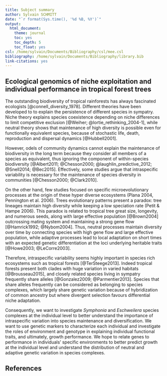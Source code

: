 ```yaml
---
title: Subject summary
author: Sylvain SCHMITT
date: "`r format(Sys.time(), '%d %B, %Y')`"
output:
  html_document:
    theme: journal
    toc: yes
    toc_depth: 5
    toc_float: yes
csl: /home/sylvain/Documents/Bibliography/csl/mee.csl
bibliography: /home/sylvain/Documents/Bibliography/library.bib
link-citations: yes
---
```

 
## Ecological genomics of niche exploitation and individual performance in tropical forest trees

The outstanding biodiversity of tropical rainforests has always fascinated ecologists  [@connell_diversity_1978]. Different theories have been developed to  to explain the persistence of different species in sympatry. Niche theory explains species coexistence depending on niche differences to limit competitive exclusion [@Weiher; @lortie_rethinking_2004-1], while neutral theory shows that maintenance of high diversity is possible even for functionally equivalent species, because of  stochastic life, death, reproduction and dispersal dynamics [@Hubbell2001].

However, odels of community dynamics cannot explain the maintenance of biodiversity in the long term because they consider all members of a species as equivalent, thus ignoring the component of within-species biodiversity [@Albert2011; @Chesson2000; @laughlin_predictive_2012; @Snell2014; @Bec2015]. Effectively, some studies argue that intraspecific variability is necessary for the  maintenance of species diversity in communities [@Chesson2000; @Clark2010]. 

On the other hand, few studies focused on specific microevolutionary processes at the origin of these hyper diverse ecosystems (Plana 2004, Pennington et al. 2006). Trees evolutionary patterns present a paradox: tree lineages maintain high diversity while keeping a low speciation rate (Petit & Hampe 2006). This paradox is related to tropical tree great size, longevity, and numerous seeds, along with large effective population [@Brown2004] outcrossing mating system and maintaining a strong gene flow [@Hamrick1992; @Nybom2004]. Thus, neutral processes maintain diversity over time by connecting species with high gene flow and large effective population, while adaptive processes lead to local adaptation on short times with an expected  genetic differentiation at the loci underlying heritable traits [@Howe2003; @LeCorre2003].

Therefore, intraspecific variability seems highly important in species rich ecosystems such as tropical forests [@TerSteege2013]. Indeed tropical forests present both clades with huge variation in varied habitats [@Brousseau2015], and closely related species living in sympatry frequently share alleles [@Gonzalez2009; @Parmentier2013]. Species that share alleles frequently can be considered as belonging  to species complexes, which largely share genetic variation because of hybridization of common ancestry but where divergent selection favours differential niche adaptation. 

Consequently, we want to investigate *Symphonia* and *Eschweilera* species complexes at the individual level to better understand the importance of intraspecific variation into species maintenance and diversification. We want to use genetic markers to characterize each individual and investigate the roles of environment and genotype in explaining individual functional traits, and ultimately, growth performance. We hope to relate genes to performance in individuals’ specific environments to better predict growth at the individual level and understand the distribution of neutral and adaptive genetic variation in species complexes.

## References